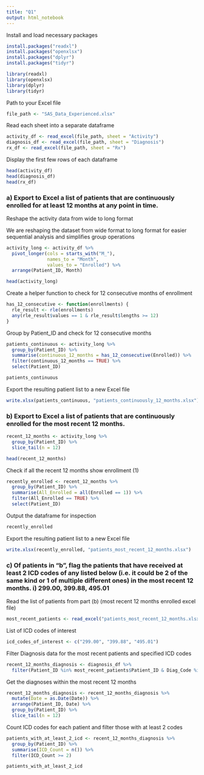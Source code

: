 ```yaml
---
title: "Q1"
output: html_notebook
---
```


Install and load necessary packages
```r
install.packages("readxl")
install.packages("openxlsx")
install.packages("dplyr")
install.packages("tidyr")

library(readxl)
library(openxlsx)
library(dplyr)
library(tidyr)
```



Path to your Excel file
```r
file_path <- "SAS_Data_Experienced.xlsx"
```

Read each sheet into a separate dataframe
```r
activity_df <- read_excel(file_path, sheet = "Activity")
diagnosis_df <- read_excel(file_path, sheet = "Diagnosis")
rx_df <- read_excel(file_path, sheet = "Rx")
```


Display the first few rows of each dataframe
```r
head(activity_df)
head(diagnosis_df)
head(rx_df)
```

### a) Export to Excel a list of patients that are continuously enrolled for at least 12 months at any point in time.


Reshape the activity data from wide to long format

We are reshaping the dataset from wide format to long format for easier sequential analysis and simplifies group operations
```r
activity_long <- activity_df %>%
  pivot_longer(cols = starts_with("M_"), 
               names_to = "Month", 
               values_to = "Enrolled") %>%
  arrange(Patient_ID, Month)
```

```r
head(activity_long)
```

Create a helper function to check for 12 consecutive months of enrollment
```r
has_12_consecutive <- function(enrollments) {
  rle_result <- rle(enrollments)
  any(rle_result$values == 1 & rle_result$lengths >= 12)
}
```

Group by Patient_ID and check for 12 consecutive months
```r
patients_continuous <- activity_long %>%
  group_by(Patient_ID) %>%
  summarise(continuous_12_months = has_12_consecutive(Enrolled)) %>%
  filter(continuous_12_months == TRUE) %>%
  select(Patient_ID)
```

```r
patients_continuous
```

Export the resulting patient list to a new Excel file
```r
write.xlsx(patients_continuous, "patients_continuously_12_months.xlsx")
```

### b) Export to Excel a list of patients that are continuously enrolled for the most recent 12 months.

```r
recent_12_months <- activity_long %>%
  group_by(Patient_ID) %>%
  slice_tail(n = 12)
```

```r
head(recent_12_months)
```


Check if all the recent 12 months show enrollment (1)
```r
recently_enrolled <- recent_12_months %>%
  group_by(Patient_ID) %>%
  summarise(All_Enrolled = all(Enrolled == 1)) %>%
  filter(All_Enrolled == TRUE) %>%
  select(Patient_ID)
```

Output the dataframe for inspection
```r
recently_enrolled
```

Export the resulting patient list to a new Excel file
```r
write.xlsx(recently_enrolled, "patients_most_recent_12_months.xlsx")
```

### c) Of patients in “b”, flag the patients that have received at least 2 ICD codes of any listed below (i.e. it could be 2 of the same kind or 1 of multiple different ones) in the most recent 12 months. i) 299.00, 399.88, 495.01

Read the list of patients from part (b) (most recent 12 months enrolled excel file)
```r
most_recent_patients <- read_excel("patients_most_recent_12_months.xlsx")
```

List of ICD codes of interest
```r
icd_codes_of_interest <- c("299.00", "399.88", "495.01")
```

Filter Diagnosis data for the most recent patients and specified ICD codes
```r
recent_12_months_diagnosis <- diagnosis_df %>%
  filter(Patient_ID %in% most_recent_patients$Patient_ID & Diag_Code %in% icd_codes_of_interest)
```

Get the diagnoses within the most recent 12 months
```r
recent_12_months_diagnosis <- recent_12_months_diagnosis %>%
  mutate(Date = as.Date(Date)) %>%
  arrange(Patient_ID, Date) %>%
  group_by(Patient_ID) %>%
  slice_tail(n = 12)
```

Count ICD codes for each patient and filter those with at least 2 codes
```r
patients_with_at_least_2_icd <- recent_12_months_diagnosis %>%
  group_by(Patient_ID) %>%
  summarise(ICD_Count = n()) %>%
  filter(ICD_Count >= 2)
```

```r
patients_with_at_least_2_icd
```




